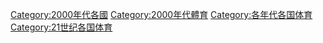 [[Category:2000年代各國|Category:2000年代各國]]
[[Category:2000年代體育|Category:2000年代體育]]
[[Category:各年代各国体育|Category:各年代各国体育]]
[[Category:21世纪各国体育|Category:21世纪各国体育]]